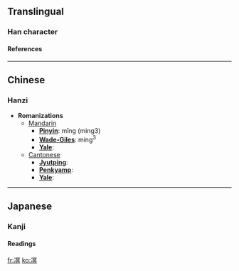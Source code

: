 ==Translingual==
===Han character===
{{Han char|rad=冫|as=10|sn=12|four=|canj=戈一月日金 (IMBAC)}}
====References====
{{Han ref|kx=0133.190|dkj=01692|dj=0298.020|hdz=10300.110|uh=51D5|ud=20949}}
----

==Chinese==
===Hanzi===


* '''Romanizations'''
** [[Mandarin]]
*** '''[[Pinyin]]''': mǐng (ming3)
*** '''[[Wade-Giles]]''': ming<sup>3</sup>
*** '''[[Yale]]''': 
**[[Cantonese]]
***'''[[Jyutping]]''':
***'''[[Penkyamp]]''': 
***'''[[Yale]]''': 


----
==Japanese==
===Kanji===
{{ja-kanji|grade=|rs=冫10}}
====Readings====
{{ja-readings|on=[[べい]] (bei), [[みょう]] (myō)|kun=[[こおるさま]] (koorusama)}}




[[fr:凕]]
[[ko:凕]]
